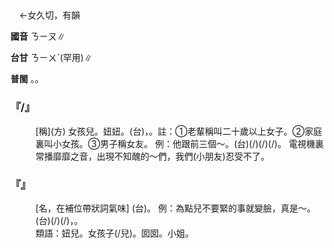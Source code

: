 
=={{ruby|妞|ㄋㄧㄡ}}==

　←女久切，有韻{{ruby|＝|ㄋㄧㄡˇ}}

'''國音''' <rt>ㄋㄧㄡ</rt>∥

'''台甘''' <rt>ㄋㄧㄨˋ</rt>(罕用)∥

'''普閩''' {{ruby|(文)|ㄌㄧㄨˋ}}。{{ruby|(白)|ㄋㄧㄨ}}。

    

==='''『{{ruby|妞|ㄋㄧㄡ}}{{ruby|子|·ㄗˇ}}/{{ruby|妞|ㄋㄧㄡ}}{{ruby|兒|ㄦ}}』'''===
: [稱](方) 女孩兒。妞妞。(台){{ruby|<mark>&#xffbb2;</mark>|ㄗㄚ}}{{ruby|某|ㆠㆦˋ}}{{ruby|嬰|ㆪ}}{{ruby|仔|ㄚ}}，{{ruby|<mark>&#xffbb2;</mark>|ㄗㄚ}}{{ruby|某|ㆠㆦˋ}}{{ruby|<mark>&#xffb51;</mark>|ㆣㄧㄣˋ}}{{ruby|孲|ㄚˋ}}。註：①老輩稱叫二十歲以上女子。②家庭裏叫小女孩。③男子稱女友。 例：他跟前三個～。(台){{ruby|伊|ㄧ}}(/{{ruby|<mark>&#xffad9;</mark>|ㄧㄣ}}){{ruby|有|ㄨ˫}}(/{{ruby|生|ㄙㆥ/ㄒㆪ}}){{ruby|三|ㄙㆩ}}{{ruby|個|ㆤˊ}}{{ruby|查|ㄗㄚ}}{{ruby|某|ㆠㆦˋ}}{{ruby|囝|ㄍㄧㆩˋ/ㄍㆩˋ}}(/{{ruby|查|ㄗㄚ}}{{ruby|某|ㆠㆦˋ}}{{ruby|<mark>&#xffb51;</mark>|ㆣㄧㄣˋ}}{{ruby|孲|ㄚˋ}})。 電視機裏常播靡靡之音，出現不知醜的～們，我們(小朋友)忍受不了。
    

==='''『{{ruby|妞|ㄋㄧㄡ}}{{ruby|兒|ㄦ}}{{ruby|脾|ㄆㄧˊ}}{{ruby|氣|ㄑㄧˋ}}』'''===
: [名，在補位帶狀詞氣味] (台){{ruby|<mark>&#xffbb2;</mark>|ㄗㄚ}}{{ruby|某|ㆠㆦˋ}}{{ruby|體|ㄊㆤˋ}}。 例：為點兒不要緊的事就變臉，真是～。(台){{ruby|為|ㄨㄧ˫}}{{ruby|著|ㄉㄧㄜㆷ}}{{ruby|一|ㄐㄧㆵ ͘}}{{ruby|點|ㄉㄧㆰˋ}}{{ruby|仔|ㄚ}}{{ruby|無|ㆠㄜˊ}}{{ruby|要|ㄧㄠ˪}}{{ruby|緊|ㄍㄧㄣˋ}}{{ruby|丌|ㆤˊ}}{{ruby|載|ㄉㄞ˫}}(/{{ruby|戴|ㄉㄞ˪}}){{ruby|事|ㄐㄧ˪}}{{ruby|著|ㄉㄧㄜㆷ}}(/{{ruby|都|ㄉㄜ˫}}){{ruby|變|ㄅㆪ˪}}{{ruby|面|ㆠㄧㄣ˫}}，{{ruby|有|ㄨ˫}}{{ruby|夠|ㄍㄠ˪}}{{ruby|<mark>&#xffbb2;</mark>|ㄗㄚ}}{{ruby|某|ㆠㆦˋ}}{{ruby|體|ㄊㄨㆤˋ/ㄊㆤˋ}}。
:類語：妞兒。女孩子(/兒)。囡囡。小姐。
:
    
